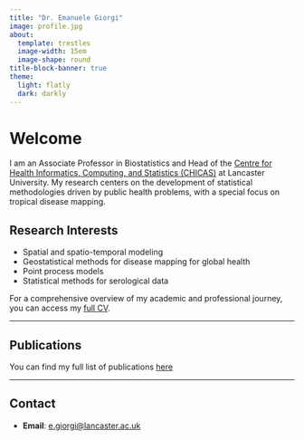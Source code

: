 ```yaml
---
title: "Dr. Emanuele Giorgi"
image: profile.jpg
about:
  template: trestles
  image-width: 15em
  image-shape: round
title-block-banner: true
theme:
  light: flatly
  dark: darkly
---
```



# Welcome

I am an Associate Professor in Biostatistics and Head of the [Centre for Health Informatics, Computing, and Statistics (CHICAS)](https://chicas.lancaster-university.uk/) at Lancaster University. My research centers on the development of statistical methodologies driven by public health problems, with a special focus on tropical disease mapping.

## Research Interests

- Spatial and spatio-temporal modeling  
- Geostatistical methods for disease mapping for global health  
- Point process models
- Statistical methods for serological data

For a comprehensive overview of my academic and professional journey, you can access my [full CV](CV_EGiorgi.pdf).

---

## Publications

You can find my full list of publications [here](https://www.lancaster.ac.uk/dsi/about-us/members/emanuele-giorgi2) 

---

## Contact

- **Email**: [e.giorgi@lancaster.ac.uk](mailto:e.giorgi@lancaster.ac.uk)  

